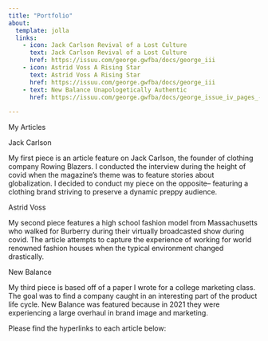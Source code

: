```yaml
---
title: "Portfolio"
about:
  template: jolla
  links:
    - icon: Jack Carlson Revival of a Lost Culture
      text: Jack Carlson Revival of a Lost Culture
      href: https://issuu.com/george.gwfba/docs/george_iii
    - icon: Astrid Voss A Rising Star
      text: Astrid Voss A Rising Star
      href: https://issuu.com/george.gwfba/docs/george_iii
    - text: New Balance Unapologetically Authentic
      href: https://issuu.com/george.gwfba/docs/george_issue_iv_pages_-3
  
---
```


 My Articles
 
 Jack Carlson
 
My first piece is an article feature on Jack Carlson, the founder of clothing company Rowing Blazers. I conducted the interview during the height of covid when the magazine's theme was to feature stories about globalization. I decided to conduct my piece on the opposite-- featuring a clothing brand striving to preserve a dynamic preppy audience.

Astrid Voss

My second piece features a high school fashion model from Massachusetts who walked for Burberry during their virtually broadcasted show during covid. The article attempts to capture the experience of working for world renowned fashion houses when the typical environment changed drastically.

New Balance

My third piece is based off of a paper I wrote for a college marketing class. The goal was to find a company caught in an interesting part of the product life cycle. New Balance was featured because in 2021 they were experiencing a large overhaul in brand image and marketing.


Please find the hyperlinks to each article below:

